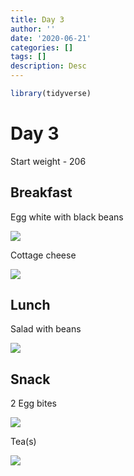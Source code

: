 ```yaml
---
title: Day 3
author: ''
date: '2020-06-21'
categories: []
tags: []
description: Desc
---
```


```r
library(tidyverse)

```

# Day 3

Start weight - 206

## Breakfast

Egg white with black beans

![](/img/breakfast3_1.jpg)

Cottage cheese

![](/img/breakfast3_2.jpg)

## Lunch

Salad with beans

![](/img/lunch3_1.jpg)

## Snack

2 Egg bites

![](/img/snack3_1.jpg)

Tea(s)

![](/img/snack3_2.jpg)

